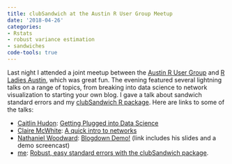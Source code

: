 ```yaml
---
title: clubSandwich at the Austin R User Group Meetup
date: '2018-04-26'
categories:
- Rstats
- robust variance estimation
- sandwiches
code-tools: true
---
```


Last night I attended a joint meetup between the [Austin R User Group](https://www.meetup.com/Austin-R-User-Group/) and [R Ladies Austin](https://www.meetup.com/rladies-austin/), which was great fun. The evening featured several lightning talks on a range of topics, from breaking into data science to network visualization to starting your own blog. I gave a talk about sandwich standard errors and my [clubSandwich R package](/software/clubsandwich). Here are links to some of the talks:

- [Caitlin Hudon](https://twitter.com/beeonaposy): [Getting Plugged into Data Science](https://www.slideshare.net/CaitlinGarrett1/getting-plugged-into-data-science-87767332)
- [Claire McWhite](https://twitter.com/clairemcwhite): [A quick intro to networks](https://speakerdeck.com/clairemcwhite/a-quick-intro-to-networks)
- [Nathaniel Woodward](https://twitter.com/NathanielRaley): [Blogdown Demo!](http://goo.gl/vJs8kD) (link includes his slides and a demo screencast)
- [me](https://twitter.com/jepusto): [Robust, easy standard errors with the clubSandwich package](/files/Austin-RUG-2018-clubSandwich.pdf). 
